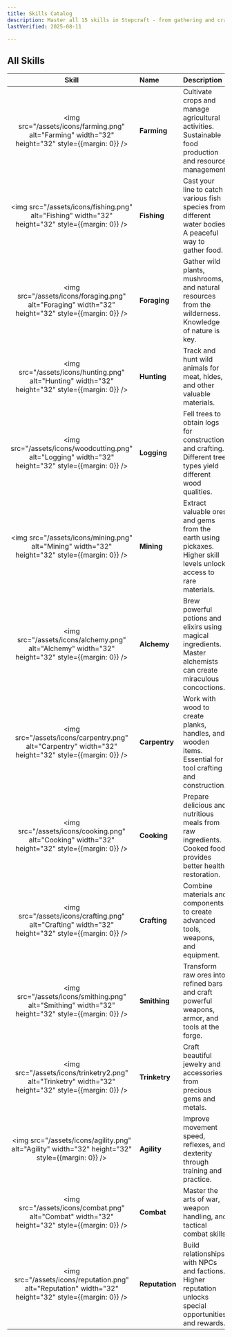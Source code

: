 ```yaml
---
title: Skills Catalog
description: Master all 15 skills in Stepcraft - from gathering and crafting to combat and social abilities
lastVerified: 2025-08-11

---
```


## All Skills

| Skill | Name |  Description |
|:-----:|:-----|:------------|
| <img src="/assets/icons/farming.png" alt="Farming" width="32" height="32" style={{margin: 0}} /> | **Farming** | Cultivate crops and manage agricultural activities. Sustainable food production and resource management. |
| <img src="/assets/icons/fishing.png" alt="Fishing" width="32" height="32" style={{margin: 0}} /> | **Fishing** | Cast your line to catch various fish species from different water bodies. A peaceful way to gather food. |
| <img src="/assets/icons/foraging.png" alt="Foraging" width="32" height="32" style={{margin: 0}} /> | **Foraging** |Gather wild plants, mushrooms, and natural resources from the wilderness. Knowledge of nature is key. |
| <img src="/assets/icons/hunting.png" alt="Hunting" width="32" height="32" style={{margin: 0}} /> | **Hunting** | Track and hunt wild animals for meat, hides, and other valuable materials. |
| <img src="/assets/icons/woodcutting.png" alt="Logging" width="32" height="32" style={{margin: 0}} /> | **Logging** | Fell trees to obtain logs for construction and crafting. Different tree types yield different wood qualities. |
| <img src="/assets/icons/mining.png" alt="Mining" width="32" height="32" style={{margin: 0}} /> | **Mining** | Extract valuable ores and gems from the earth using pickaxes. Higher skill levels unlock access to rare materials. |
| <img src="/assets/icons/alchemy.png" alt="Alchemy" width="32" height="32" style={{margin: 0}} /> | **Alchemy** | Brew powerful potions and elixirs using magical ingredients. Master alchemists can create miraculous concoctions. |
| <img src="/assets/icons/carpentry.png" alt="Carpentry" width="32" height="32" style={{margin: 0}} /> | **Carpentry** |Work with wood to create planks, handles, and wooden items. Essential for tool crafting and construction. |
| <img src="/assets/icons/cooking.png" alt="Cooking" width="32" height="32" style={{margin: 0}} /> | **Cooking** | Prepare delicious and nutritious meals from raw ingredients. Cooked food provides better health restoration. |
| <img src="/assets/icons/crafting.png" alt="Crafting" width="32" height="32" style={{margin: 0}} /> | **Crafting** | Combine materials and components to create advanced tools, weapons, and equipment. |
| <img src="/assets/icons/smithing.png" alt="Smithing" width="32" height="32" style={{margin: 0}} /> | **Smithing** | Transform raw ores into refined bars and craft powerful weapons, armor, and tools at the forge. |
| <img src="/assets/icons/trinketry2.png" alt="Trinketry" width="32" height="32" style={{margin: 0}} /> | **Trinketry** | Craft beautiful jewelry and accessories from precious gems and metals. |
| <img src="/assets/icons/agility.png" alt="Agility" width="32" height="32" style={{margin: 0}} /> | **Agility** | Improve movement speed, reflexes, and dexterity through training and practice. |
| <img src="/assets/icons/combat.png" alt="Combat" width="32" height="32" style={{margin: 0}} /> | **Combat** | Master the arts of war, weapon handling, and tactical combat skills. |
| <img src="/assets/icons/reputation.png" alt="Reputation" width="32" height="32" style={{margin: 0}} /> | **Reputation** | Build relationships with NPCs and factions. Higher reputation unlocks special opportunities and rewards. |

